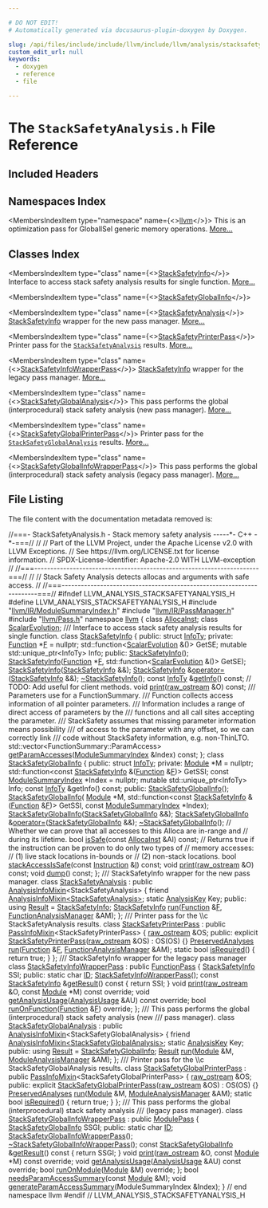 ```yaml
---

# DO NOT EDIT!
# Automatically generated via docusaurus-plugin-doxygen by Doxygen.

slug: /api/files/include/include/llvm/include/llvm/analysis/stacksafetyanalysis-h
custom_edit_url: null
keywords:
  - doxygen
  - reference
  - file

---
```





# The `StackSafetyAnalysis.h` File Reference

<DoxygenPage pluginConfig={pluginConfig}>



## Included Headers

<IncludesList>
<IncludesListItem
  filePath="llvm/IR/ModuleSummaryIndex.h"
  permalink="/docs/api/files/include/include/llvm/include/llvm/ir/modulesummaryindex-h"
  isLocal="true" />
<IncludesListItem
  filePath="llvm/IR/PassManager.h"
  permalink="/docs/api/files/include/include/llvm/include/llvm/ir/passmanager-h"
  isLocal="true" />
<IncludesListItem
  filePath="llvm/Pass.h"
  permalink="/docs/api/files/include/include/llvm/pass-h"
  isLocal="true" />
</IncludesList>

## Namespaces Index

<MembersIndex>

<MembersIndexItem
  type="namespace"
  name={<><a href="/docs/api/namespaces/llvm">llvm</a></>}>
This is an optimization pass for GlobalISel generic memory operations. <a href="/docs/api/namespaces/llvm/#details">More...</a>
</MembersIndexItem>

</MembersIndex>

## Classes Index

<MembersIndex>

<MembersIndexItem
  type="class"
  name={<><a href="/docs/api/classes/llvm/stacksafetyinfo">StackSafetyInfo</a></>}>
Interface to access stack safety analysis results for single function. <a href="/docs/api/classes/llvm/stacksafetyinfo/#details">More...</a>
</MembersIndexItem>

<MembersIndexItem
  type="class"
  name={<><a href="/docs/api/classes/llvm/stacksafetyglobalinfo">StackSafetyGlobalInfo</a></>}>
</MembersIndexItem>

<MembersIndexItem
  type="class"
  name={<><a href="/docs/api/classes/llvm/stacksafetyanalysis">StackSafetyAnalysis</a></>}>
<a href="/docs/api/classes/llvm/stacksafetyinfo">StackSafetyInfo</a> wrapper for the new pass manager. <a href="/docs/api/classes/llvm/stacksafetyanalysis/#details">More...</a>
</MembersIndexItem>

<MembersIndexItem
  type="class"
  name={<><a href="/docs/api/classes/llvm/stacksafetyprinterpass">StackSafetyPrinterPass</a></>}>
Printer pass for the <code><a href="/docs/api/classes/llvm/stacksafetyanalysis">StackSafetyAnalysis</a></code> results. <a href="/docs/api/classes/llvm/stacksafetyprinterpass/#details">More...</a>
</MembersIndexItem>

<MembersIndexItem
  type="class"
  name={<><a href="/docs/api/classes/llvm/stacksafetyinfowrapperpass">StackSafetyInfoWrapperPass</a></>}>
<a href="/docs/api/classes/llvm/stacksafetyinfo">StackSafetyInfo</a> wrapper for the legacy pass manager. <a href="/docs/api/classes/llvm/stacksafetyinfowrapperpass/#details">More...</a>
</MembersIndexItem>

<MembersIndexItem
  type="class"
  name={<><a href="/docs/api/classes/llvm/stacksafetyglobalanalysis">StackSafetyGlobalAnalysis</a></>}>
This pass performs the global (interprocedural) stack safety analysis (new pass manager). <a href="/docs/api/classes/llvm/stacksafetyglobalanalysis/#details">More...</a>
</MembersIndexItem>

<MembersIndexItem
  type="class"
  name={<><a href="/docs/api/classes/llvm/stacksafetyglobalprinterpass">StackSafetyGlobalPrinterPass</a></>}>
Printer pass for the <code><a href="/docs/api/classes/llvm/stacksafetyglobalanalysis">StackSafetyGlobalAnalysis</a></code> results. <a href="/docs/api/classes/llvm/stacksafetyglobalprinterpass/#details">More...</a>
</MembersIndexItem>

<MembersIndexItem
  type="class"
  name={<><a href="/docs/api/classes/llvm/stacksafetyglobalinfowrapperpass">StackSafetyGlobalInfoWrapperPass</a></>}>
This pass performs the global (interprocedural) stack safety analysis (legacy pass manager). <a href="/docs/api/classes/llvm/stacksafetyglobalinfowrapperpass/#details">More...</a>
</MembersIndexItem>

</MembersIndex>


## File Listing

The file content with the documentation metadata removed is:

<ProgramListing>

<Link id="l00001" /><CodeLine lineNumber="1"><span class="doxyHighlightComment">//===- StackSafetyAnalysis.h - Stack memory safety analysis -----&#42;- C++ -&#42;-===//</span></CodeLine>
<Link id="l00002" /><CodeLine lineNumber="2"><span class="doxyHighlightComment">//</span></CodeLine>
<Link id="l00003" /><CodeLine lineNumber="3"><span class="doxyHighlightComment">// Part of the LLVM Project, under the Apache License v2.0 with LLVM Exceptions.</span></CodeLine>
<Link id="l00004" /><CodeLine lineNumber="4"><span class="doxyHighlightComment">// See https://llvm.org/LICENSE.txt for license information.</span></CodeLine>
<Link id="l00005" /><CodeLine lineNumber="5"><span class="doxyHighlightComment">// SPDX-License-Identifier: Apache-2.0 WITH LLVM-exception</span></CodeLine>
<Link id="l00006" /><CodeLine lineNumber="6"><span class="doxyHighlightComment">//</span></CodeLine>
<Link id="l00007" /><CodeLine lineNumber="7"><span class="doxyHighlightComment">//===----------------------------------------------------------------------===//</span></CodeLine>
<Link id="l00008" /><CodeLine lineNumber="8"><span class="doxyHighlightComment">//</span></CodeLine>
<Link id="l00009" /><CodeLine lineNumber="9"><span class="doxyHighlightComment">// Stack Safety Analysis detects allocas and arguments with safe access.</span></CodeLine>
<Link id="l00010" /><CodeLine lineNumber="10"><span class="doxyHighlightComment">//</span></CodeLine>
<Link id="l00011" /><CodeLine lineNumber="11"><span class="doxyHighlightComment">//===----------------------------------------------------------------------===//</span></CodeLine>
<Link id="l00012" /><CodeLine lineNumber="12"></CodeLine>
<Link id="l00013" /><CodeLine lineNumber="13"><span class="doxyHighlightPreprocessor">#ifndef LLVM&#95;ANALYSIS&#95;STACKSAFETYANALYSIS&#95;H</span></CodeLine>
<Link id="l00014" /><CodeLine lineNumber="14"><span class="doxyHighlightPreprocessor">#define LLVM&#95;ANALYSIS&#95;STACKSAFETYANALYSIS&#95;H</span></CodeLine>
<Link id="l00015" /><CodeLine lineNumber="15"></CodeLine>
<Link id="l00016" /><CodeLine lineNumber="16"><span class="doxyHighlightPreprocessor">#include &quot;<a href="/docs/api/files/include/include/llvm/include/llvm/ir/modulesummaryindex-h">llvm/IR/ModuleSummaryIndex.h</a>&quot;</span></CodeLine>
<Link id="l00017" /><CodeLine lineNumber="17"><span class="doxyHighlightPreprocessor">#include &quot;<a href="/docs/api/files/include/include/llvm/include/llvm/ir/passmanager-h">llvm/IR/PassManager.h</a>&quot;</span></CodeLine>
<Link id="l00018" /><CodeLine lineNumber="18"><span class="doxyHighlightPreprocessor">#include &quot;<a href="/docs/api/files/include/include/llvm/pass-h">llvm/Pass.h</a>&quot;</span></CodeLine>
<Link id="l00019" /><CodeLine lineNumber="19"></CodeLine>
<Link id="l00020" /><CodeLine lineNumber="20"><span class="doxyHighlightKeyword">namespace </span><span class="doxyHighlight"><a href="/docs/api/namespaces/llvm">llvm</a> &#123;</span></CodeLine>
<Link id="l00021" /><CodeLine lineNumber="21"></CodeLine>
<Link id="l00022" /><CodeLine lineNumber="22"><span class="doxyHighlightKeyword">class </span><span class="doxyHighlight"><a href="/docs/api/classes/llvm/allocainst">AllocaInst</a>;</span></CodeLine>
<Link id="l00023" /><CodeLine lineNumber="23"><span class="doxyHighlightKeyword">class </span><span class="doxyHighlight"><a href="/docs/api/classes/llvm/scalarevolution">ScalarEvolution</a>;</span></CodeLine>
<Link id="l00024" /><CodeLine lineNumber="24"></CodeLine>
<Link id="l00025" /><CodeLine lineNumber="25"><span class="doxyHighlightComment">/// Interface to access stack safety analysis results for single function.</span></CodeLine>
<Link id="l00026" /><CodeLine lineNumber="26" lineLink="/docs/api/classes/llvm/stacksafetyinfo"><span class="doxyHighlightKeyword">class </span><span class="doxyHighlight"><a href="/docs/api/classes/llvm/stacksafetyinfo/#a73f7a4bfdbb4be5c85cc2937980bda8d">StackSafetyInfo</a> &#123;</span></CodeLine>
<Link id="l00027" /><CodeLine lineNumber="27"><span class="doxyHighlightKeyword">public</span><span class="doxyHighlight">:</span></CodeLine>
<Link id="l00028" /><CodeLine lineNumber="28"><span class="doxyHighlight">  </span><span class="doxyHighlightKeyword">struct </span><span class="doxyHighlight"><a href="/docs/api/structs/stacksafetyinfo/infoty">InfoTy</a>;</span></CodeLine>
<Link id="l00029" /><CodeLine lineNumber="29"></CodeLine>
<Link id="l00030" /><CodeLine lineNumber="30"><span class="doxyHighlightKeyword">private</span><span class="doxyHighlight">:</span></CodeLine>
<Link id="l00031" /><CodeLine lineNumber="31"><span class="doxyHighlight">  <a href="/docs/api/classes/llvm/function">Function</a> &#42;<a href="/docs/api/files/lib/lib/support/md5-cpp/#a96d73bbd7af15cb1fc38c3f4a3bd82e9">F</a> = </span><span class="doxyHighlightKeyword">nullptr</span><span class="doxyHighlight">;</span></CodeLine>
<Link id="l00032" /><CodeLine lineNumber="32"><span class="doxyHighlight">  std::function&lt;<a href="/docs/api/classes/llvm/scalarevolution">ScalarEvolution</a> &amp;()&gt; GetSE;</span></CodeLine>
<Link id="l00033" /><CodeLine lineNumber="33"><span class="doxyHighlight">  </span><span class="doxyHighlightKeyword">mutable</span><span class="doxyHighlight"> std::unique&#95;ptr&lt;InfoTy&gt; Info;</span></CodeLine>
<Link id="l00034" /><CodeLine lineNumber="34"></CodeLine>
<Link id="l00035" /><CodeLine lineNumber="35"><span class="doxyHighlightKeyword">public</span><span class="doxyHighlight">:</span></CodeLine>
<Link id="l00036" /><CodeLine lineNumber="36" lineLink="/docs/api/classes/llvm/stacksafetyinfo/#a73f7a4bfdbb4be5c85cc2937980bda8d"><span class="doxyHighlight">  <a href="/docs/api/classes/llvm/stacksafetyinfo/#a73f7a4bfdbb4be5c85cc2937980bda8d">StackSafetyInfo</a>();</span></CodeLine>
<Link id="l00037" /><CodeLine lineNumber="37"><span class="doxyHighlight">  <a href="/docs/api/classes/llvm/stacksafetyinfo/#a73f7a4bfdbb4be5c85cc2937980bda8d">StackSafetyInfo</a>(<a href="/docs/api/classes/llvm/function">Function</a> &#42;<a href="/docs/api/files/lib/lib/support/md5-cpp/#a96d73bbd7af15cb1fc38c3f4a3bd82e9">F</a>, std::function&lt;<a href="/docs/api/classes/llvm/scalarevolution">ScalarEvolution</a> &amp;()&gt; GetSE);</span></CodeLine>
<Link id="l00038" /><CodeLine lineNumber="38" lineLink="/docs/api/classes/llvm/stacksafetyinfo/#a6cb8f7bab5ec2b0dc975a8d4a87d4231"><span class="doxyHighlight">  <a href="/docs/api/classes/llvm/stacksafetyinfo/#a6cb8f7bab5ec2b0dc975a8d4a87d4231">StackSafetyInfo</a>(<a href="/docs/api/classes/llvm/stacksafetyinfo/#a73f7a4bfdbb4be5c85cc2937980bda8d">StackSafetyInfo</a> &amp;&amp;);</span></CodeLine>
<Link id="l00039" /><CodeLine lineNumber="39" lineLink="/docs/api/classes/llvm/stacksafetyinfo/#a7fa504bf8673347b1c033b71eab0519c"><span class="doxyHighlight">  <a href="/docs/api/classes/llvm/stacksafetyinfo/#a73f7a4bfdbb4be5c85cc2937980bda8d">StackSafetyInfo</a> &amp;<a href="/docs/api/classes/llvm/stacksafetyinfo/#a7fa504bf8673347b1c033b71eab0519c">operator=</a>(<a href="/docs/api/classes/llvm/stacksafetyinfo/#a73f7a4bfdbb4be5c85cc2937980bda8d">StackSafetyInfo</a> &amp;&amp;);</span></CodeLine>
<Link id="l00040" /><CodeLine lineNumber="40" lineLink="/docs/api/classes/llvm/stacksafetyinfo/#a5852c5cfe7bc9a9868064011755fe323"><span class="doxyHighlight">  <a href="/docs/api/classes/llvm/stacksafetyinfo/#a5852c5cfe7bc9a9868064011755fe323">~StackSafetyInfo</a>();</span></CodeLine>
<Link id="l00041" /><CodeLine lineNumber="41"></CodeLine>
<Link id="l00042" /><CodeLine lineNumber="42"><span class="doxyHighlight">  </span><span class="doxyHighlightKeyword">const</span><span class="doxyHighlight"> <a href="/docs/api/structs/stacksafetyinfo/infoty">InfoTy</a> &amp;<a href="/docs/api/classes/llvm/stacksafetyinfo/#a6462fd5937db82b0f163ad1ad17fdf32">getInfo</a>() </span><span class="doxyHighlightKeyword">const</span><span class="doxyHighlight">;</span></CodeLine>
<Link id="l00043" /><CodeLine lineNumber="43"></CodeLine>
<Link id="l00044" /><CodeLine lineNumber="44"><span class="doxyHighlight">  </span><span class="doxyHighlightComment">// TODO: Add useful for client methods.</span></CodeLine>
<Link id="l00045" /><CodeLine lineNumber="45"><span class="doxyHighlight">  </span><span class="doxyHighlightKeywordType">void</span><span class="doxyHighlight"> <a href="/docs/api/classes/llvm/stacksafetyinfo/#a46af1eb0327b4025483a506653f21cc1">print</a>(<a href="/docs/api/classes/llvm/raw-ostream">raw&#95;ostream</a> &amp;O) </span><span class="doxyHighlightKeyword">const</span><span class="doxyHighlight">;</span></CodeLine>
<Link id="l00046" /><CodeLine lineNumber="46"></CodeLine>
<Link id="l00047" /><CodeLine lineNumber="47"><span class="doxyHighlightComment">  /// Parameters use for a FunctionSummary.</span></CodeLine>
<Link id="l00048" /><CodeLine lineNumber="48"><span class="doxyHighlightComment">  /// Function collects access information of all pointer parameters.</span></CodeLine>
<Link id="l00049" /><CodeLine lineNumber="49"><span class="doxyHighlightComment">  /// Information includes a range of direct access of parameters by the</span></CodeLine>
<Link id="l00050" /><CodeLine lineNumber="50"><span class="doxyHighlightComment">  /// functions and all call sites accepting the parameter.</span></CodeLine>
<Link id="l00051" /><CodeLine lineNumber="51"><span class="doxyHighlightComment">  /// StackSafety assumes that missing parameter information means possibility</span></CodeLine>
<Link id="l00052" /><CodeLine lineNumber="52"><span class="doxyHighlightComment">  /// of access to the parameter with any offset, so we can correctly link</span></CodeLine>
<Link id="l00053" /><CodeLine lineNumber="53"><span class="doxyHighlightComment">  /// code without StackSafety information, e.g. non-ThinLTO.</span></CodeLine>
<Link id="l00054" /><CodeLine lineNumber="54"><span class="doxyHighlight">  std::vector&lt;FunctionSummary::ParamAccess&gt;</span></CodeLine>
<Link id="l00055" /><CodeLine lineNumber="55"><span class="doxyHighlight">  <a href="/docs/api/classes/llvm/stacksafetyinfo/#abc6fcee230630c48fcd48962768e7bcb">getParamAccesses</a>(<a href="/docs/api/classes/llvm/modulesummaryindex">ModuleSummaryIndex</a> &amp;Index) </span><span class="doxyHighlightKeyword">const</span><span class="doxyHighlight">;</span></CodeLine>
<Link id="l00056" /><CodeLine lineNumber="56"><span class="doxyHighlight">&#125;;</span></CodeLine>
<Link id="l00057" /><CodeLine lineNumber="57"></CodeLine>
<Link id="l00058" /><CodeLine lineNumber="58" lineLink="/docs/api/classes/llvm/stacksafetyglobalinfo"><span class="doxyHighlightKeyword">class </span><span class="doxyHighlight"><a href="/docs/api/classes/llvm/stacksafetyglobalinfo/#aa239d50279d760f0406fb7d10b557464">StackSafetyGlobalInfo</a> &#123;</span></CodeLine>
<Link id="l00059" /><CodeLine lineNumber="59"><span class="doxyHighlightKeyword">public</span><span class="doxyHighlight">:</span></CodeLine>
<Link id="l00060" /><CodeLine lineNumber="60"><span class="doxyHighlight">  </span><span class="doxyHighlightKeyword">struct </span><span class="doxyHighlight"><a href="/docs/api/structs/stacksafetyglobalinfo/infoty">InfoTy</a>;</span></CodeLine>
<Link id="l00061" /><CodeLine lineNumber="61"></CodeLine>
<Link id="l00062" /><CodeLine lineNumber="62"><span class="doxyHighlightKeyword">private</span><span class="doxyHighlight">:</span></CodeLine>
<Link id="l00063" /><CodeLine lineNumber="63"><span class="doxyHighlight">  <a href="/docs/api/classes/llvm/module">Module</a> &#42;M = </span><span class="doxyHighlightKeyword">nullptr</span><span class="doxyHighlight">;</span></CodeLine>
<Link id="l00064" /><CodeLine lineNumber="64"><span class="doxyHighlight">  std::function&lt;</span><span class="doxyHighlightKeyword">const</span><span class="doxyHighlight"> <a href="/docs/api/classes/llvm/stacksafetyinfo">StackSafetyInfo</a> &amp;(<a href="/docs/api/classes/llvm/function">Function</a> &amp;<a href="/docs/api/files/lib/lib/support/md5-cpp/#a96d73bbd7af15cb1fc38c3f4a3bd82e9">F</a>)&gt; GetSSI;</span></CodeLine>
<Link id="l00065" /><CodeLine lineNumber="65"><span class="doxyHighlight">  </span><span class="doxyHighlightKeyword">const</span><span class="doxyHighlight"> <a href="/docs/api/classes/llvm/modulesummaryindex">ModuleSummaryIndex</a> &#42;Index = </span><span class="doxyHighlightKeyword">nullptr</span><span class="doxyHighlight">;</span></CodeLine>
<Link id="l00066" /><CodeLine lineNumber="66"><span class="doxyHighlight">  </span><span class="doxyHighlightKeyword">mutable</span><span class="doxyHighlight"> std::unique&#95;ptr&lt;InfoTy&gt; Info;</span></CodeLine>
<Link id="l00067" /><CodeLine lineNumber="67"><span class="doxyHighlight">  </span><span class="doxyHighlightKeyword">const</span><span class="doxyHighlight"> <a href="/docs/api/structs/stacksafetyglobalinfo/infoty">InfoTy</a> &amp;getInfo() </span><span class="doxyHighlightKeyword">const</span><span class="doxyHighlight">;</span></CodeLine>
<Link id="l00068" /><CodeLine lineNumber="68"></CodeLine>
<Link id="l00069" /><CodeLine lineNumber="69"><span class="doxyHighlightKeyword">public</span><span class="doxyHighlight">:</span></CodeLine>
<Link id="l00070" /><CodeLine lineNumber="70" lineLink="/docs/api/classes/llvm/stacksafetyglobalinfo/#aa239d50279d760f0406fb7d10b557464"><span class="doxyHighlight">  <a href="/docs/api/classes/llvm/stacksafetyglobalinfo/#aa239d50279d760f0406fb7d10b557464">StackSafetyGlobalInfo</a>();</span></CodeLine>
<Link id="l00071" /><CodeLine lineNumber="71"><span class="doxyHighlight">  <a href="/docs/api/classes/llvm/stacksafetyglobalinfo/#aa239d50279d760f0406fb7d10b557464">StackSafetyGlobalInfo</a>(</span></CodeLine>
<Link id="l00072" /><CodeLine lineNumber="72"><span class="doxyHighlight">      <a href="/docs/api/classes/llvm/module">Module</a> &#42;M, std::function&lt;</span><span class="doxyHighlightKeyword">const</span><span class="doxyHighlight"> <a href="/docs/api/classes/llvm/stacksafetyinfo">StackSafetyInfo</a> &amp;(<a href="/docs/api/classes/llvm/function">Function</a> &amp;<a href="/docs/api/files/lib/lib/support/md5-cpp/#a96d73bbd7af15cb1fc38c3f4a3bd82e9">F</a>)&gt; GetSSI,</span></CodeLine>
<Link id="l00073" /><CodeLine lineNumber="73"><span class="doxyHighlight">      </span><span class="doxyHighlightKeyword">const</span><span class="doxyHighlight"> <a href="/docs/api/classes/llvm/modulesummaryindex">ModuleSummaryIndex</a> &#42;Index);</span></CodeLine>
<Link id="l00074" /><CodeLine lineNumber="74" lineLink="/docs/api/classes/llvm/stacksafetyglobalinfo/#a0f4f33fc3b883f3a3d70421ab70af278"><span class="doxyHighlight">  <a href="/docs/api/classes/llvm/stacksafetyglobalinfo/#a0f4f33fc3b883f3a3d70421ab70af278">StackSafetyGlobalInfo</a>(<a href="/docs/api/classes/llvm/stacksafetyglobalinfo/#aa239d50279d760f0406fb7d10b557464">StackSafetyGlobalInfo</a> &amp;&amp;);</span></CodeLine>
<Link id="l00075" /><CodeLine lineNumber="75" lineLink="/docs/api/classes/llvm/stacksafetyglobalinfo/#a9c9af03976abd230213c445313149cb1"><span class="doxyHighlight">  <a href="/docs/api/classes/llvm/stacksafetyglobalinfo/#aa239d50279d760f0406fb7d10b557464">StackSafetyGlobalInfo</a> &amp;<a href="/docs/api/classes/llvm/stacksafetyglobalinfo/#a9c9af03976abd230213c445313149cb1">operator=</a>(<a href="/docs/api/classes/llvm/stacksafetyglobalinfo/#aa239d50279d760f0406fb7d10b557464">StackSafetyGlobalInfo</a> &amp;&amp;);</span></CodeLine>
<Link id="l00076" /><CodeLine lineNumber="76" lineLink="/docs/api/classes/llvm/stacksafetyglobalinfo/#af94af800cff8f246b1442fa84be3102e"><span class="doxyHighlight">  <a href="/docs/api/classes/llvm/stacksafetyglobalinfo/#af94af800cff8f246b1442fa84be3102e">~StackSafetyGlobalInfo</a>();</span></CodeLine>
<Link id="l00077" /><CodeLine lineNumber="77"></CodeLine>
<Link id="l00078" /><CodeLine lineNumber="78"><span class="doxyHighlight">  </span><span class="doxyHighlightComment">// Whether we can prove that all accesses to this Alloca are in-range and</span></CodeLine>
<Link id="l00079" /><CodeLine lineNumber="79"><span class="doxyHighlight">  </span><span class="doxyHighlightComment">// during its lifetime.</span></CodeLine>
<Link id="l00080" /><CodeLine lineNumber="80"><span class="doxyHighlight">  </span><span class="doxyHighlightKeywordType">bool</span><span class="doxyHighlight"> <a href="/docs/api/classes/llvm/stacksafetyglobalinfo/#a71d8554a5db027f6e563213f8815b7b8">isSafe</a>(</span><span class="doxyHighlightKeyword">const</span><span class="doxyHighlight"> <a href="/docs/api/classes/llvm/allocainst">AllocaInst</a> &amp;AI) </span><span class="doxyHighlightKeyword">const</span><span class="doxyHighlight">;</span></CodeLine>
<Link id="l00081" /><CodeLine lineNumber="81"></CodeLine>
<Link id="l00082" /><CodeLine lineNumber="82"><span class="doxyHighlight">  </span><span class="doxyHighlightComment">// Returns true if the instruction can be proven to do only two types of</span></CodeLine>
<Link id="l00083" /><CodeLine lineNumber="83"><span class="doxyHighlight">  </span><span class="doxyHighlightComment">// memory accesses:</span></CodeLine>
<Link id="l00084" /><CodeLine lineNumber="84"><span class="doxyHighlight">  </span><span class="doxyHighlightComment">//  (1) live stack locations in-bounds or</span></CodeLine>
<Link id="l00085" /><CodeLine lineNumber="85"><span class="doxyHighlight">  </span><span class="doxyHighlightComment">//  (2) non-stack locations.</span></CodeLine>
<Link id="l00086" /><CodeLine lineNumber="86"><span class="doxyHighlight">  </span><span class="doxyHighlightKeywordType">bool</span><span class="doxyHighlight"> <a href="/docs/api/classes/llvm/stacksafetyglobalinfo/#a3805a562754a60d2c38f877953c04eb6">stackAccessIsSafe</a>(</span><span class="doxyHighlightKeyword">const</span><span class="doxyHighlight"> <a href="/docs/api/classes/llvm/instruction">Instruction</a> &amp;<a href="/docs/api/files/lib/lib/support/md5-cpp/#ac0eafdc9ee161b71e7af98af736952fd">I</a>) </span><span class="doxyHighlightKeyword">const</span><span class="doxyHighlight">;</span></CodeLine>
<Link id="l00087" /><CodeLine lineNumber="87"><span class="doxyHighlight">  </span><span class="doxyHighlightKeywordType">void</span><span class="doxyHighlight"> <a href="/docs/api/classes/llvm/stacksafetyglobalinfo/#a138eb4d1f72b7808b5cfc34c64440007">print</a>(<a href="/docs/api/classes/llvm/raw-ostream">raw&#95;ostream</a> &amp;O) </span><span class="doxyHighlightKeyword">const</span><span class="doxyHighlight">;</span></CodeLine>
<Link id="l00088" /><CodeLine lineNumber="88"><span class="doxyHighlight">  </span><span class="doxyHighlightKeywordType">void</span><span class="doxyHighlight"> <a href="/docs/api/classes/llvm/stacksafetyglobalinfo/#a66cca95800c21ed2ebcd4a7c41763608">dump</a>() </span><span class="doxyHighlightKeyword">const</span><span class="doxyHighlight">;</span></CodeLine>
<Link id="l00089" /><CodeLine lineNumber="89"><span class="doxyHighlight">&#125;;</span></CodeLine>
<Link id="l00090" /><CodeLine lineNumber="90"></CodeLine>
<Link id="l00091" /><CodeLine lineNumber="91"><span class="doxyHighlightComment">/// StackSafetyInfo wrapper for the new pass manager.</span></CodeLine>
<Link id="l00092" /><CodeLine lineNumber="92" lineLink="/docs/api/classes/llvm/stacksafetyanalysis"><span class="doxyHighlightKeyword">class </span><span class="doxyHighlight"><a href="/docs/api/classes/llvm/stacksafetyanalysis">StackSafetyAnalysis</a> : </span><span class="doxyHighlightKeyword">public</span><span class="doxyHighlight"> <a href="/docs/api/structs/llvm/analysisinfomixin">AnalysisInfoMixin</a>&lt;StackSafetyAnalysis&gt; &#123;</span></CodeLine>
<Link id="l00093" /><CodeLine lineNumber="93"><span class="doxyHighlight">  </span><span class="doxyHighlightKeyword">friend</span><span class="doxyHighlight"> <a href="/docs/api/structs/llvm/analysisinfomixin">AnalysisInfoMixin&lt;StackSafetyAnalysis&gt;</a>;</span></CodeLine>
<Link id="l00094" /><CodeLine lineNumber="94"><span class="doxyHighlight">  </span><span class="doxyHighlightKeyword">static</span><span class="doxyHighlight"> <a href="/docs/api/structs/llvm/analysiskey">AnalysisKey</a> Key;</span></CodeLine>
<Link id="l00095" /><CodeLine lineNumber="95"></CodeLine>
<Link id="l00096" /><CodeLine lineNumber="96"><span class="doxyHighlightKeyword">public</span><span class="doxyHighlight">:</span></CodeLine>
<Link id="l00097" /><CodeLine lineNumber="97" lineLink="/docs/api/classes/llvm/stacksafetyanalysis/#a57faed2af3bd311ae0a6c6d08967b0a7"><span class="doxyHighlight">  </span><span class="doxyHighlightKeyword">using </span><span class="doxyHighlight"><a href="/docs/api/classes/llvm/stacksafetyanalysis/#a57faed2af3bd311ae0a6c6d08967b0a7">Result</a> = <a href="/docs/api/classes/llvm/stacksafetyinfo">StackSafetyInfo</a>;</span></CodeLine>
<Link id="l00098" /><CodeLine lineNumber="98"><span class="doxyHighlight">  <a href="/docs/api/classes/llvm/stacksafetyinfo">StackSafetyInfo</a> <a href="/docs/api/classes/llvm/stacksafetyanalysis/#a3843b659bf378a511aadde4a6d10aa72">run</a>(<a href="/docs/api/classes/llvm/function">Function</a> &amp;<a href="/docs/api/files/lib/lib/support/md5-cpp/#a96d73bbd7af15cb1fc38c3f4a3bd82e9">F</a>, <a href="/docs/api/namespaces/llvm/#adce09a5a0de0e3177eb00e932734af2f">FunctionAnalysisManager</a> &amp;AM);</span></CodeLine>
<Link id="l00099" /><CodeLine lineNumber="99"><span class="doxyHighlight">&#125;;</span></CodeLine>
<Link id="l00100" /><CodeLine lineNumber="100"></CodeLine>
<Link id="l00101" /><CodeLine lineNumber="101"><span class="doxyHighlightComment">/// Printer pass for the \\c StackSafetyAnalysis results.</span></CodeLine>
<Link id="l00102" /><CodeLine lineNumber="102" lineLink="/docs/api/classes/llvm/stacksafetyprinterpass"><span class="doxyHighlightKeyword">class </span><span class="doxyHighlight"><a href="/docs/api/classes/llvm/stacksafetyprinterpass/#af4ef056d0b57fc0ff3d394e3a0352115">StackSafetyPrinterPass</a> : </span><span class="doxyHighlightKeyword">public</span><span class="doxyHighlight"> <a href="/docs/api/structs/llvm/passinfomixin">PassInfoMixin</a>&lt;StackSafetyPrinterPass&gt; &#123;</span></CodeLine>
<Link id="l00103" /><CodeLine lineNumber="103"><span class="doxyHighlight">  <a href="/docs/api/classes/llvm/raw-ostream">raw&#95;ostream</a> &amp;OS;</span></CodeLine>
<Link id="l00104" /><CodeLine lineNumber="104"></CodeLine>
<Link id="l00105" /><CodeLine lineNumber="105"><span class="doxyHighlightKeyword">public</span><span class="doxyHighlight">:</span></CodeLine>
<Link id="l00106" /><CodeLine lineNumber="106" lineLink="/docs/api/classes/llvm/stacksafetyprinterpass/#af4ef056d0b57fc0ff3d394e3a0352115"><span class="doxyHighlight">  </span><span class="doxyHighlightKeyword">explicit</span><span class="doxyHighlight"> <a href="/docs/api/classes/llvm/stacksafetyprinterpass/#af4ef056d0b57fc0ff3d394e3a0352115">StackSafetyPrinterPass</a>(<a href="/docs/api/classes/llvm/raw-ostream">raw&#95;ostream</a> &amp;OS) : OS(OS) &#123;&#125;</span></CodeLine>
<Link id="l00107" /><CodeLine lineNumber="107"><span class="doxyHighlight">  <a href="/docs/api/classes/llvm/preservedanalyses">PreservedAnalyses</a> <a href="/docs/api/classes/llvm/stacksafetyprinterpass/#a418ed81d84497654db26995150b7c57a">run</a>(<a href="/docs/api/classes/llvm/function">Function</a> &amp;<a href="/docs/api/files/lib/lib/support/md5-cpp/#a96d73bbd7af15cb1fc38c3f4a3bd82e9">F</a>, <a href="/docs/api/namespaces/llvm/#adce09a5a0de0e3177eb00e932734af2f">FunctionAnalysisManager</a> &amp;AM);</span></CodeLine>
<Link id="l00108" /><CodeLine lineNumber="108" lineLink="/docs/api/classes/llvm/stacksafetyprinterpass/#aa25067b9f322e72af95567131cb817ae"><span class="doxyHighlight">  </span><span class="doxyHighlightKeyword">static</span><span class="doxyHighlight"> </span><span class="doxyHighlightKeywordType">bool</span><span class="doxyHighlight"> <a href="/docs/api/classes/llvm/stacksafetyprinterpass/#aa25067b9f322e72af95567131cb817ae">isRequired</a>() &#123; </span><span class="doxyHighlightKeywordFlow">return</span><span class="doxyHighlight"> </span><span class="doxyHighlightKeyword">true</span><span class="doxyHighlight">; &#125;</span></CodeLine>
<Link id="l00109" /><CodeLine lineNumber="109"><span class="doxyHighlight">&#125;;</span></CodeLine>
<Link id="l00110" /><CodeLine lineNumber="110"></CodeLine>
<Link id="l00111" /><CodeLine lineNumber="111"><span class="doxyHighlightComment">/// StackSafetyInfo wrapper for the legacy pass manager</span></CodeLine>
<Link id="l00112" /><CodeLine lineNumber="112" lineLink="/docs/api/classes/llvm/stacksafetyinfowrapperpass"><span class="doxyHighlightKeyword">class </span><span class="doxyHighlight"><a href="/docs/api/classes/llvm/stacksafetyinfowrapperpass/#adf913280b6425fda0f30353b028d6f18">StackSafetyInfoWrapperPass</a> : </span><span class="doxyHighlightKeyword">public</span><span class="doxyHighlight"> <a href="/docs/api/classes/llvm/functionpass/#a7691d83e3561f781cae4ce4a01bdfa93">FunctionPass</a> &#123;</span></CodeLine>
<Link id="l00113" /><CodeLine lineNumber="113"><span class="doxyHighlight">  <a href="/docs/api/classes/llvm/stacksafetyinfo">StackSafetyInfo</a> SSI;</span></CodeLine>
<Link id="l00114" /><CodeLine lineNumber="114"></CodeLine>
<Link id="l00115" /><CodeLine lineNumber="115"><span class="doxyHighlightKeyword">public</span><span class="doxyHighlight">:</span></CodeLine>
<Link id="l00116" /><CodeLine lineNumber="116" lineLink="/docs/api/classes/llvm/stacksafetyinfowrapperpass/#abbac9c8b44ceb02d0d43b3f6ca359ed9"><span class="doxyHighlight">  </span><span class="doxyHighlightKeyword">static</span><span class="doxyHighlight"> </span><span class="doxyHighlightKeywordType">char</span><span class="doxyHighlight"> <a href="/docs/api/classes/llvm/stacksafetyinfowrapperpass/#abbac9c8b44ceb02d0d43b3f6ca359ed9">ID</a>;</span></CodeLine>
<Link id="l00117" /><CodeLine lineNumber="117"><span class="doxyHighlight">  <a href="/docs/api/classes/llvm/stacksafetyinfowrapperpass/#adf913280b6425fda0f30353b028d6f18">StackSafetyInfoWrapperPass</a>();</span></CodeLine>
<Link id="l00118" /><CodeLine lineNumber="118"></CodeLine>
<Link id="l00119" /><CodeLine lineNumber="119" lineLink="/docs/api/classes/llvm/stacksafetyinfowrapperpass/#abdb7ca5f8cdcd3e197171420d5a482fa"><span class="doxyHighlight">  </span><span class="doxyHighlightKeyword">const</span><span class="doxyHighlight"> <a href="/docs/api/classes/llvm/stacksafetyinfo">StackSafetyInfo</a> &amp;<a href="/docs/api/classes/llvm/stacksafetyinfowrapperpass/#abdb7ca5f8cdcd3e197171420d5a482fa">getResult</a>()</span><span class="doxyHighlightKeyword"> const </span><span class="doxyHighlight">&#123; </span><span class="doxyHighlightKeywordFlow">return</span><span class="doxyHighlight"> SSI; &#125;</span></CodeLine>
<Link id="l00120" /><CodeLine lineNumber="120"></CodeLine>
<Link id="l00121" /><CodeLine lineNumber="121"><span class="doxyHighlight">  </span><span class="doxyHighlightKeywordType">void</span><span class="doxyHighlight"> <a href="/docs/api/classes/llvm/stacksafetyinfowrapperpass/#a24bf1da96846eb94b2486f10d4961afb">print</a>(<a href="/docs/api/classes/llvm/raw-ostream">raw&#95;ostream</a> &amp;O, </span><span class="doxyHighlightKeyword">const</span><span class="doxyHighlight"> <a href="/docs/api/classes/llvm/module">Module</a> &#42;M) </span><span class="doxyHighlightKeyword">const override</span><span class="doxyHighlight">;</span></CodeLine>
<Link id="l00122" /><CodeLine lineNumber="122"><span class="doxyHighlight">  </span><span class="doxyHighlightKeywordType">void</span><span class="doxyHighlight"> <a href="/docs/api/classes/llvm/stacksafetyinfowrapperpass/#a94bec38d78b1f49fdeb91b1f96783bf8">getAnalysisUsage</a>(<a href="/docs/api/classes/llvm/analysisusage">AnalysisUsage</a> &amp;AU) </span><span class="doxyHighlightKeyword">const override</span><span class="doxyHighlight">;</span></CodeLine>
<Link id="l00123" /><CodeLine lineNumber="123"></CodeLine>
<Link id="l00124" /><CodeLine lineNumber="124"><span class="doxyHighlight">  </span><span class="doxyHighlightKeywordType">bool</span><span class="doxyHighlight"> <a href="/docs/api/classes/llvm/stacksafetyinfowrapperpass/#a379237123db0caefb5a42572d85cf0a5">runOnFunction</a>(<a href="/docs/api/classes/llvm/function">Function</a> &amp;<a href="/docs/api/files/lib/lib/support/md5-cpp/#a96d73bbd7af15cb1fc38c3f4a3bd82e9">F</a>) </span><span class="doxyHighlightKeyword">override</span><span class="doxyHighlight">;</span></CodeLine>
<Link id="l00125" /><CodeLine lineNumber="125"><span class="doxyHighlight">&#125;;</span></CodeLine>
<Link id="l00126" /><CodeLine lineNumber="126"></CodeLine>
<Link id="l00127" /><CodeLine lineNumber="127"><span class="doxyHighlightComment">/// This pass performs the global (interprocedural) stack safety analysis (new</span></CodeLine>
<Link id="l00128" /><CodeLine lineNumber="128"><span class="doxyHighlightComment">/// pass manager).</span></CodeLine>
<Link id="l00129" /><CodeLine lineNumber="129" lineLink="/docs/api/classes/llvm/stacksafetyglobalanalysis"><span class="doxyHighlightKeyword">class </span><span class="doxyHighlight"><a href="/docs/api/classes/llvm/stacksafetyglobalanalysis">StackSafetyGlobalAnalysis</a></span></CodeLine>
<Link id="l00130" /><CodeLine lineNumber="130"><span class="doxyHighlight">    : </span><span class="doxyHighlightKeyword">public</span><span class="doxyHighlight"> <a href="/docs/api/structs/llvm/analysisinfomixin">AnalysisInfoMixin</a>&lt;StackSafetyGlobalAnalysis&gt; &#123;</span></CodeLine>
<Link id="l00131" /><CodeLine lineNumber="131"><span class="doxyHighlight">  </span><span class="doxyHighlightKeyword">friend</span><span class="doxyHighlight"> <a href="/docs/api/structs/llvm/analysisinfomixin">AnalysisInfoMixin&lt;StackSafetyGlobalAnalysis&gt;</a>;</span></CodeLine>
<Link id="l00132" /><CodeLine lineNumber="132"><span class="doxyHighlight">  </span><span class="doxyHighlightKeyword">static</span><span class="doxyHighlight"> <a href="/docs/api/structs/llvm/analysiskey">AnalysisKey</a> Key;</span></CodeLine>
<Link id="l00133" /><CodeLine lineNumber="133"></CodeLine>
<Link id="l00134" /><CodeLine lineNumber="134"><span class="doxyHighlightKeyword">public</span><span class="doxyHighlight">:</span></CodeLine>
<Link id="l00135" /><CodeLine lineNumber="135" lineLink="/docs/api/classes/llvm/stacksafetyglobalanalysis/#aa926170aaf855fc368e12d46f1d47528"><span class="doxyHighlight">  </span><span class="doxyHighlightKeyword">using </span><span class="doxyHighlight"><a href="/docs/api/classes/llvm/stacksafetyglobalanalysis/#aa926170aaf855fc368e12d46f1d47528">Result</a> = <a href="/docs/api/classes/llvm/stacksafetyglobalinfo">StackSafetyGlobalInfo</a>;</span></CodeLine>
<Link id="l00136" /><CodeLine lineNumber="136"><span class="doxyHighlight">  <a href="/docs/api/classes/llvm/stacksafetyglobalanalysis/#aa926170aaf855fc368e12d46f1d47528">Result</a> <a href="/docs/api/classes/llvm/stacksafetyglobalanalysis/#aa68230712fbc6c2839196d128777e5c5">run</a>(<a href="/docs/api/classes/llvm/module">Module</a> &amp;M, <a href="/docs/api/namespaces/llvm/#af9c9208365fd9ce11392b4d79485e259">ModuleAnalysisManager</a> &amp;AM);</span></CodeLine>
<Link id="l00137" /><CodeLine lineNumber="137"><span class="doxyHighlight">&#125;;</span></CodeLine>
<Link id="l00138" /><CodeLine lineNumber="138"></CodeLine>
<Link id="l00139" /><CodeLine lineNumber="139"><span class="doxyHighlightComment">/// Printer pass for the \\c StackSafetyGlobalAnalysis results.</span></CodeLine>
<Link id="l00140" /><CodeLine lineNumber="140" lineLink="/docs/api/classes/llvm/stacksafetyglobalprinterpass"><span class="doxyHighlightKeyword">class </span><span class="doxyHighlight"><a href="/docs/api/classes/llvm/stacksafetyglobalprinterpass/#af1100b9a3e3259a2762d6b07cb75daef">StackSafetyGlobalPrinterPass</a></span></CodeLine>
<Link id="l00141" /><CodeLine lineNumber="141"><span class="doxyHighlight">    : </span><span class="doxyHighlightKeyword">public</span><span class="doxyHighlight"> <a href="/docs/api/structs/llvm/passinfomixin">PassInfoMixin</a>&lt;StackSafetyGlobalPrinterPass&gt; &#123;</span></CodeLine>
<Link id="l00142" /><CodeLine lineNumber="142"><span class="doxyHighlight">  <a href="/docs/api/classes/llvm/raw-ostream">raw&#95;ostream</a> &amp;OS;</span></CodeLine>
<Link id="l00143" /><CodeLine lineNumber="143"></CodeLine>
<Link id="l00144" /><CodeLine lineNumber="144"><span class="doxyHighlightKeyword">public</span><span class="doxyHighlight">:</span></CodeLine>
<Link id="l00145" /><CodeLine lineNumber="145" lineLink="/docs/api/classes/llvm/stacksafetyglobalprinterpass/#af1100b9a3e3259a2762d6b07cb75daef"><span class="doxyHighlight">  </span><span class="doxyHighlightKeyword">explicit</span><span class="doxyHighlight"> <a href="/docs/api/classes/llvm/stacksafetyglobalprinterpass/#af1100b9a3e3259a2762d6b07cb75daef">StackSafetyGlobalPrinterPass</a>(<a href="/docs/api/classes/llvm/raw-ostream">raw&#95;ostream</a> &amp;OS) : OS(OS) &#123;&#125;</span></CodeLine>
<Link id="l00146" /><CodeLine lineNumber="146"><span class="doxyHighlight">  <a href="/docs/api/classes/llvm/preservedanalyses">PreservedAnalyses</a> <a href="/docs/api/classes/llvm/stacksafetyglobalprinterpass/#ac43f3f00ee89cc0fd16d5ba5323eef37">run</a>(<a href="/docs/api/classes/llvm/module">Module</a> &amp;M, <a href="/docs/api/namespaces/llvm/#af9c9208365fd9ce11392b4d79485e259">ModuleAnalysisManager</a> &amp;AM);</span></CodeLine>
<Link id="l00147" /><CodeLine lineNumber="147" lineLink="/docs/api/classes/llvm/stacksafetyglobalprinterpass/#a74d66f835f8fad4df4a51fb6d9f9dcb0"><span class="doxyHighlight">  </span><span class="doxyHighlightKeyword">static</span><span class="doxyHighlight"> </span><span class="doxyHighlightKeywordType">bool</span><span class="doxyHighlight"> <a href="/docs/api/classes/llvm/stacksafetyglobalprinterpass/#a74d66f835f8fad4df4a51fb6d9f9dcb0">isRequired</a>() &#123; </span><span class="doxyHighlightKeywordFlow">return</span><span class="doxyHighlight"> </span><span class="doxyHighlightKeyword">true</span><span class="doxyHighlight">; &#125;</span></CodeLine>
<Link id="l00148" /><CodeLine lineNumber="148"><span class="doxyHighlight">&#125;;</span></CodeLine>
<Link id="l00149" /><CodeLine lineNumber="149"></CodeLine>
<Link id="l00150" /><CodeLine lineNumber="150"><span class="doxyHighlightComment">/// This pass performs the global (interprocedural) stack safety analysis</span></CodeLine>
<Link id="l00151" /><CodeLine lineNumber="151"><span class="doxyHighlightComment">/// (legacy pass manager).</span></CodeLine>
<Link id="l00152" /><CodeLine lineNumber="152" lineLink="/docs/api/classes/llvm/stacksafetyglobalinfowrapperpass"><span class="doxyHighlightKeyword">class </span><span class="doxyHighlight"><a href="/docs/api/classes/llvm/stacksafetyglobalinfowrapperpass/#a4e3bf1fdae6f057b11f4f0e675720756">StackSafetyGlobalInfoWrapperPass</a> : </span><span class="doxyHighlightKeyword">public</span><span class="doxyHighlight"> <a href="/docs/api/classes/llvm/modulepass/#a723659a08d210f4f566887bda3f9f976">ModulePass</a> &#123;</span></CodeLine>
<Link id="l00153" /><CodeLine lineNumber="153"><span class="doxyHighlight">  <a href="/docs/api/classes/llvm/stacksafetyglobalinfo">StackSafetyGlobalInfo</a> SSGI;</span></CodeLine>
<Link id="l00154" /><CodeLine lineNumber="154"></CodeLine>
<Link id="l00155" /><CodeLine lineNumber="155"><span class="doxyHighlightKeyword">public</span><span class="doxyHighlight">:</span></CodeLine>
<Link id="l00156" /><CodeLine lineNumber="156" lineLink="/docs/api/classes/llvm/stacksafetyglobalinfowrapperpass/#a35dbf9f4d61196e1f0d5e141e4c75d50"><span class="doxyHighlight">  </span><span class="doxyHighlightKeyword">static</span><span class="doxyHighlight"> </span><span class="doxyHighlightKeywordType">char</span><span class="doxyHighlight"> <a href="/docs/api/classes/llvm/stacksafetyglobalinfowrapperpass/#a35dbf9f4d61196e1f0d5e141e4c75d50">ID</a>;</span></CodeLine>
<Link id="l00157" /><CodeLine lineNumber="157"></CodeLine>
<Link id="l00158" /><CodeLine lineNumber="158"><span class="doxyHighlight">  <a href="/docs/api/classes/llvm/stacksafetyglobalinfowrapperpass/#a4e3bf1fdae6f057b11f4f0e675720756">StackSafetyGlobalInfoWrapperPass</a>();</span></CodeLine>
<Link id="l00159" /><CodeLine lineNumber="159" lineLink="/docs/api/classes/llvm/stacksafetyglobalinfowrapperpass/#aef61ee8e20a813e754f1cc7bb094574f"><span class="doxyHighlight">  <a href="/docs/api/classes/llvm/stacksafetyglobalinfowrapperpass/#aef61ee8e20a813e754f1cc7bb094574f">~StackSafetyGlobalInfoWrapperPass</a>();</span></CodeLine>
<Link id="l00160" /><CodeLine lineNumber="160"></CodeLine>
<Link id="l00161" /><CodeLine lineNumber="161" lineLink="/docs/api/classes/llvm/stacksafetyglobalinfowrapperpass/#ac9b81318ae4cddc762fb53824a3a451a"><span class="doxyHighlight">  </span><span class="doxyHighlightKeyword">const</span><span class="doxyHighlight"> <a href="/docs/api/classes/llvm/stacksafetyglobalinfo">StackSafetyGlobalInfo</a> &amp;<a href="/docs/api/classes/llvm/stacksafetyglobalinfowrapperpass/#ac9b81318ae4cddc762fb53824a3a451a">getResult</a>()</span><span class="doxyHighlightKeyword"> const </span><span class="doxyHighlight">&#123; </span><span class="doxyHighlightKeywordFlow">return</span><span class="doxyHighlight"> SSGI; &#125;</span></CodeLine>
<Link id="l00162" /><CodeLine lineNumber="162"></CodeLine>
<Link id="l00163" /><CodeLine lineNumber="163"><span class="doxyHighlight">  </span><span class="doxyHighlightKeywordType">void</span><span class="doxyHighlight"> <a href="/docs/api/classes/llvm/stacksafetyglobalinfowrapperpass/#ae94fe2263be38de40d47b2ca1e38cc6f">print</a>(<a href="/docs/api/classes/llvm/raw-ostream">raw&#95;ostream</a> &amp;O, </span><span class="doxyHighlightKeyword">const</span><span class="doxyHighlight"> <a href="/docs/api/classes/llvm/module">Module</a> &#42;M) </span><span class="doxyHighlightKeyword">const override</span><span class="doxyHighlight">;</span></CodeLine>
<Link id="l00164" /><CodeLine lineNumber="164"><span class="doxyHighlight">  </span><span class="doxyHighlightKeywordType">void</span><span class="doxyHighlight"> <a href="/docs/api/classes/llvm/stacksafetyglobalinfowrapperpass/#ad9b2c5ee714836c1882885e67cde2560">getAnalysisUsage</a>(<a href="/docs/api/classes/llvm/analysisusage">AnalysisUsage</a> &amp;AU) </span><span class="doxyHighlightKeyword">const override</span><span class="doxyHighlight">;</span></CodeLine>
<Link id="l00165" /><CodeLine lineNumber="165"></CodeLine>
<Link id="l00166" /><CodeLine lineNumber="166"><span class="doxyHighlight">  </span><span class="doxyHighlightKeywordType">bool</span><span class="doxyHighlight"> <a href="/docs/api/classes/llvm/stacksafetyglobalinfowrapperpass/#a2bb72590504bf690b08d2ad05ab19fce">runOnModule</a>(<a href="/docs/api/classes/llvm/module">Module</a> &amp;M) </span><span class="doxyHighlightKeyword">override</span><span class="doxyHighlight">;</span></CodeLine>
<Link id="l00167" /><CodeLine lineNumber="167"><span class="doxyHighlight">&#125;;</span></CodeLine>
<Link id="l00168" /><CodeLine lineNumber="168"></CodeLine>
<Link id="l00169" /><CodeLine lineNumber="169"><span class="doxyHighlightKeywordType">bool</span><span class="doxyHighlight"> <a href="/docs/api/namespaces/llvm/#a3a26596df26d361c8a4cd7d97e94de18">needsParamAccessSummary</a>(</span><span class="doxyHighlightKeyword">const</span><span class="doxyHighlight"> <a href="/docs/api/files/lib/lib/codegen/machinecheckdebugify-cpp/#a85892acfa8970627e9bd9c9815f15c25">Module</a> &amp;M);</span></CodeLine>
<Link id="l00170" /><CodeLine lineNumber="170"></CodeLine>
<Link id="l00171" /><CodeLine lineNumber="171"><span class="doxyHighlightKeywordType">void</span><span class="doxyHighlight"> <a href="/docs/api/namespaces/llvm/#a23c638a26c59517939c88b7ce305c8b7">generateParamAccessSummary</a>(ModuleSummaryIndex &amp;Index);</span></CodeLine>
<Link id="l00172" /><CodeLine lineNumber="172"></CodeLine>
<Link id="l00173" /><CodeLine lineNumber="173"><span class="doxyHighlight">&#125; </span><span class="doxyHighlightComment">// end namespace llvm</span></CodeLine>
<Link id="l00174" /><CodeLine lineNumber="174"></CodeLine>
<Link id="l00175" /><CodeLine lineNumber="175"><span class="doxyHighlightPreprocessor">#endif </span><span class="doxyHighlightComment">// LLVM&#95;ANALYSIS&#95;STACKSAFETYANALYSIS&#95;H</span></CodeLine>

</ProgramListing>


</DoxygenPage>
